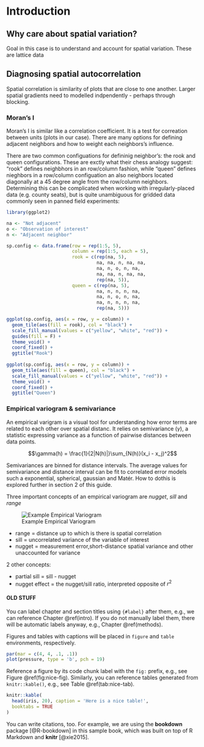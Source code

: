 # Introduction {#intro}

## Why care about spatial variation?

Goal in this case is to understand and account for spatial variation. These are lattice data

## Diagnosing spatial autocorrelation

Spatial correlation is similarity of plots that are close to one another. Larger spatial gradients need to modelled indpendently - perhaps through blocking. 

### Moran's I

Moran's I is similar like a correlation coefficient. It is a test for correation between units (plots in our case). There are many options for defining adjacent neighbors and how to weight each neighbors's influence. 

There are two common configuations for defininig neighbor's: the rook and queen configurations. These are exctly what their chess analogy suggest: "rook" defines neighbhors in an row/column fashion, while "queen" defines nieghbors in a row/column configuation an also neighbors located diagonally at a 45 degree angle from the row/column neighbors. Determining this can be complicated when working with irregularly-placed data (e.g. county seats), but is quite unambiguous for gridded data commonly seen in panned field experiments:

```r
library(ggplot2)

na <- "Not adjacent"
o <- "Observation of interest"
n <- "Adjacent neighbor"

sp.config <- data.frame(row = rep(1:5, 5), 
                        column = rep(1:5, each = 5),
                        rook = c(rep(na, 5),
                                 na, na, n, na, na,
                                 na, n, o, n, na,
                                 na, na, n, na, na,
                                 rep(na, 5)),
                        queen = c(rep(na, 5),
                                 na, n, n, n, na,
                                 na, n, o, n, na,
                                 na, n, n, n, na,
                                 rep(na, 5)))

ggplot(sp.config, aes(x = row, y = column)) +
  geom_tile(aes(fill = rook), col = "black") +
  scale_fill_manual(values = c("yellow", "white", "red")) + 
  guides(fill = F) + 
  theme_void() + 
  coord_fixed() + 
  ggtitle("Rook")
  
ggplot(sp.config, aes(x = row, y = column)) +
  geom_tile(aes(fill = queen), col = "black") + 
  scale_fill_manual(values = c("yellow", "white", "red")) +   
  theme_void() +
  coord_fixed() + 
  ggtitle("Queen")  
```




### Empirical variogram & semivariance

An empirical varigram is a visual tool for understanding how error terms are related to each other over spatial distanc. It relies on semivariance ($\gamma$), a statistic expressing variance as a function of pairwise distances between data points.   

$$\gamma(h) = \frac{1}{2|N(h)|}\sum_{N(h)}(x_i - x_j)^2$$

Semivariances are binned for distance intervals. The average values for semivariance and distance interval can be fit to correlated error models such a exponential, spherical, gaussian and Matér. How to dothis is explored further in section 2 of this guide. 

Three important concepts of an empirical variogram are *nugget*, *sill* and  *range* 

![Example Empirical Variogram](img/Sadoti2014_spherical.jpg)

* range = distance up to which is there is spatial correlation
* sill = uncorrelated variance of the variable of interest
* nugget = measurement error,short-distance spatial variance and other unaccounted for variance

2 other concepts: 

* partial sill = sill - nugget
* nugget effect = the nugget/sill ratio, interpreted opposite of $r^2$

#### OLD STUFF

You can label chapter and section titles using `{#label}` after them, e.g., we can reference Chapter \@ref(intro). If you do not manually label them, there will be automatic labels anyway, e.g., Chapter \@ref(methods).

Figures and tables with captions will be placed in `figure` and `table` environments, respectively.

```r
par(mar = c(4, 4, .1, .1))
plot(pressure, type = 'b', pch = 19)
```

Reference a figure by its code chunk label with the `fig:` prefix, e.g., see Figure \@ref(fig:nice-fig). Similarly, you can reference tables generated from `knitr::kable()`, e.g., see Table \@ref(tab:nice-tab).

```r
knitr::kable(
  head(iris, 20), caption = 'Here is a nice table!',
  booktabs = TRUE
)
```

You can write citations, too. For example, we are using the **bookdown** package [@R-bookdown] in this sample book, which was built on top of R Markdown and **knitr** [@xie2015].
